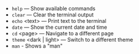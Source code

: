 - `help` — Show available commands  
- `clear` — Clear the terminal output  
- `echo` \<text\> — Print text to the terminal
- `date` — Show the current date and time  
- `cd` \<page\> — Navigate to a different page
- `theme` \<dark | light\> — Switch to a different theme  
- `man` - Shows a "man"